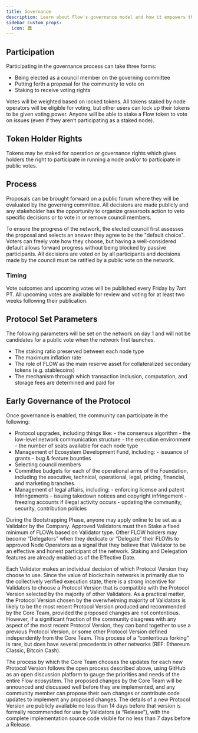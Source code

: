 ```yaml
---
title: Governance
description: Learn about Flow's governance model and how it empowers the community.
sidebar_custom_props:
  icon: 🏛️
---
```


## Participation

Participating in the governance process can take three forms:

- Being elected as a council member on the governing committee
- Putting forth a proposal for the community to vote on
- Staking to receive voting rights

Votes will be weighted based on locked tokens. All tokens staked by node operators will be eligible for voting, but other users can lock up their tokens to be given voting power. Anyone will be able to stake a Flow token to vote on issues (even if they aren’t participating as a staked node).

## Token Holder Rights

Tokens may be staked for operation or governance rights which gives holders the right to participate in running a node and/or to participate in public votes.

## Process

Proposals can be brought forward on a public forum where they will be evaluated by the governing committee. All decisions are made publicly and any stakeholder has the opportunity to organize grassroots action to veto specific decisions or to vote in or remove council members.

To ensure the progress of the network, the elected council first assesses the proposal and selects an answer they agree to be the "default choice". Voters can freely vote how they choose, but having a well-considered default allows forward progress without being blocked by passive participants. All decisions are voted on by all participants and decisions made by the council must be ratified by a public vote on the network.

### Timing

Vote outcomes and upcoming votes will be published every Friday by 7am PT. All upcoming votes are available for review and voting for at least two weeks following their publication.

## Protocol Set Parameters

The following parameters will be set on the network on day 1 and will not be candidates for a public vote when the network first launches.

- The staking ratio preserved between each node type
- The maximum inflation rate
- The role of FLOW as the main reserve asset for collateralized secondary tokens (e.g. stablecoins)
- The mechanism through which transaction inclusion, computation, and storage fees are determined and paid for

## Early Governance of the Protocol

Once governance is enabled, the community can participate in the following:

- Protocol upgrades, including things like: - the consensus algorithm - the low-level network communication structure - the execution environment - the number of seats available for each node type
- Management of Ecosystem Development Fund, including: - issuance of grants - bug & feature bounties
- Selecting council members
- Committee budgets for each of the operational arms of the Foundation, including the executive, technical, operational, legal, pricing, financial, and marketing branches.
- Management of legal affairs, including: - enforcing license and patent infringements - issuing takedown notices and copyright infringement - freezing accounts if illegal activity occurs - updating the community, security, contribution policies

During the Bootstrapping Phase, anyone may apply online to be set as a Validator by the Company. Approved Validators must then Stake a fixed minimum of FLOWs based on Validator type. Other FLOW holders may become “Delegators” when they dedicate or “Delegate” their FLOWs to approved Node Operators as a signal that they believe that Validator to be an effective and honest participant of the network. Staking and Delegation features are already enabled as of the Effective Date.

Each Validator makes an individual decision of which Protocol Version they choose to use. Since the value of blockchain networks is primarily due to the collectively verified execution state, there is a strong incentive for Validators to choose a Protocol Version that is compatible with the Protocol Version selected by the majority of other Validators. As a practical matter, the Protocol Version chosen by the overwhelming majority of Validators is likely to be the most recent Protocol Version produced and recommended by the Core Team, provided the proposed changes are not contentious. However, if a significant fraction of the community disagrees with any aspect of the most recent Protocol Version, they can band together to use a previous Protocol Version, or some other Protocol Version defined independently from the Core Team. This process of a “contentious forking” is rare, but does have several precedents in other networks (REF: Ethereum Classic, Bitcoin Cash).

The process by which the Core Team chooses the updates for each new Protocol Version follows the open process described above, using GitHub as an open discussion platform to gauge the priorities and needs of the entire Flow ecosystem. The proposed changes by the Core Team will be announced and discussed well before they are implemented, and any community member can propose their own changes or contribute code updates to implement any proposed changes. The details of a new Protocol Version are publicly available no less than 14 days before that version is formally recommended for use by Validators (a “Release”), with the complete implementation source code visible for no less than 7 days before a Release.
